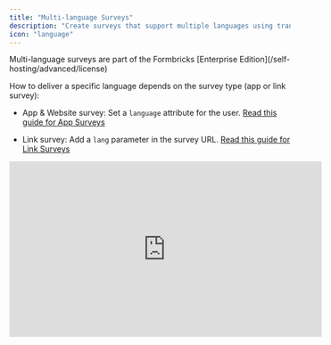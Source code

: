 ```yaml
---
title: "Multi-language Surveys"
description: "Create surveys that support multiple languages using translations. This helps you reach a diverse audience without making separate surveys for each language. It also simplifies survey creation, delivery, and analysis for multilingual audiences."
icon: "language"
---
```


<Note>
  Multi-language surveys are part of the Formbricks [Enterprise Edition](/self-hosting/advanced/license)
</Note>

How to deliver a specific language depends on the survey type (app or link survey):

- App & Website survey: Set a `language` attribute for the user. [Read this guide for App Surveys](#app-surveys-configuration)

- Link survey: Add a `lang` parameter in the survey URL. [Read this guide for Link Surveys](#link-surveys-configuration)

<iframe
  width="560"
  height="315"
  src="https://www.youtube-nocookie.com/embed/Vol5zjYIoos?si=bdP2y3uk8-xR0uSD&controls=0"
  title="Formbricks Multi-language Surveys"
  frameborder="0"
  allow="accelerometer; autoplay; clipboard-write; encrypted-media; gyroscope; picture-in-picture"
  allowfullscreen
/>

---

## Creating a Multi-language Survey

<Steps>
  <Step title="Configure Survey Languages">
    Go to Configuration and open the **Survey Languages tab**:

    ![Survey Configuration](/images/xm-and-surveys/surveys/general-features/multi-language-surveys/project-configuration.webp)

    Click on the **Edit languages** button to add a new language to your survey.

    Select the preferred language from the dropdown and assign an identifier Alias. Click the **Add language** button to add the language to your project:

    ![Add Multiple Languages to your Project](/images/xm-and-surveys/surveys/general-features/multi-language-surveys/add-languages.webp)

    You can come back to this page anytime to add more languages or remove existing ones.
  </Step>

  <Step title="Create or Edit Your Survey">
    Return to the dashboard to create a new survey or edit an existing one:

    ![Survey Overview](/images/xm-and-surveys/surveys/general-features/multi-language-surveys/surveys-home.webp)
  </Step>

  <Step title="Enable Multi-language Support">
    In the survey editor, scroll down to the **Multiple Languages** section at the bottom and enable the toggle next to it:

    ![Enable Multi-language for a survey](/images/xm-and-surveys/surveys/general-features/multi-language-surveys/enable-multi-lang.webp)

    Choose a **Default Language** for your survey.

    <Note>Changing the default language will reset all the translations you have made for the survey.</Note>
  </Step>

  <Step title="Add Supported Languages">
    Add the languages from the dropdown that you want to support in your survey:

    ![Enable Multi-language for a survey](/images/xm-and-surveys/surveys/general-features/multi-language-surveys/add-language-in-survey.webp)
  </Step>

  <Step title="Preview and Translate Content">

    You can now see the survey in the selected language by clicking on the language dropdown in any of the questions.
    
    Now you can translate all survey content, including questions, options, and button placeholders, into the selected language.

  </Step>

  <Step title="Publish Your Survey">
    Once you are done, click on the **Publish** button to save the survey.
  </Step>
</Steps>

## App Surveys Configuration

<Steps>
  <Step title="Set Up Language for Users">
    After you setup the Formbricks SDK for your user, you can call the `setLanguage` function with the language code. This can be either the ISO identifier or the Alias you set when creating the language. The `language` attribute makes sure that this user only sees surveys with a translation in this specific language available.

    ```js
    Formbricks.setup({
      environmentId: "<environment-id>",
      appUrl: "<app-url>", // use PUBLIC_URL if you are using multi-domain setup, otherwise use WEBAPP_URL
    });

    Formbricks.setLanguage("de"); // ISO identifier or Alias set when creating language
    ```

    <Note>
      If a user has a language assigned, a survey has multi-language activated and it is missing a translation in
      the language of the user, the survey will not be displayed.
    </Note>
  </Step>

  <Step title="Start Collecting Responses">
    That's it! Now, users with the language attribute set will see the survey in their preferred language. You can start collecting responses in multiple languages and filter them by language on the summary page.
  </Step>
</Steps>

---

## Link Surveys Configuration

For link surveys, the translation delivery is dependent on the `lang` URL parameter.

<Steps>
  <Step title="Publish Your Survey">
    After publishing the survey, just copy the survey link and append the `lang` query parameter with the language alias you have set.
  </Step>

  <Step title="Create Language-Specific URLs">
    For example, if you have set the alias for French as `fr`, you can share the survey link as

    [`https://your-survey-url.com?lang=fr`](https://your-survey-url.com?lang=fr)

    Here are two examples:

    - English: [https://app.Formbricks.com/s/clptfos2i1pj516pvhxqyu3bn?lang=en](https://app.Formbricks.com/s/clptfos2i1pj516pvhxqyu3bn?lang=en)

    - German: [https://app.Formbricks.com/s/clptfos2i1pj516pvhxqyu3bn?lang=de](https://app.Formbricks.com/s/clptfos2i1pj516pvhxqyu3bn?lang=de)

    Without the `lang` parameter, Formbricks will show the survey in the default language you have set.
  </Step>

  <Step title="Start Collecting Responses">
    You can now start collecting responses in multiple languages!
  </Step>
</Steps>

---

## RTL Language Support

Formbricks fully supports Right-to-Left (RTL) languages such as Arabic, Hebrew, Persian, and Urdu. When you add an RTL language to your survey, the survey interface automatically adjusts to display content from right to left.

### How RTL Support Works

- Text alignment automatically switches to right-to-left
- Survey layout and UI elements adjust to RTL orientation
- Button placement and navigation flow adapt to RTL reading direction
- Form elements maintain proper RTL formatting

### Setting Up RTL Languages

<Steps>
  <Step title="Add RTL Language">
    Add an RTL language (like Arabic or Hebrew) in the **Survey Languages** settings
  </Step>

  <Step title="Create Translations">
    Create translations for your survey content in the RTL language
  </Step>

  <Step title="Automatic RTL Display">
    The survey will automatically display in RTL format when that language is selected

    ![RTL Language Support](/images/xm-and-surveys/surveys/general-features/multi-language-surveys/rtl-support.webp)
  </Step>
</Steps>

---

**Need help?** [Reach out in Github Discussions](https://github.com/formbricks/formbricks/discussions)
